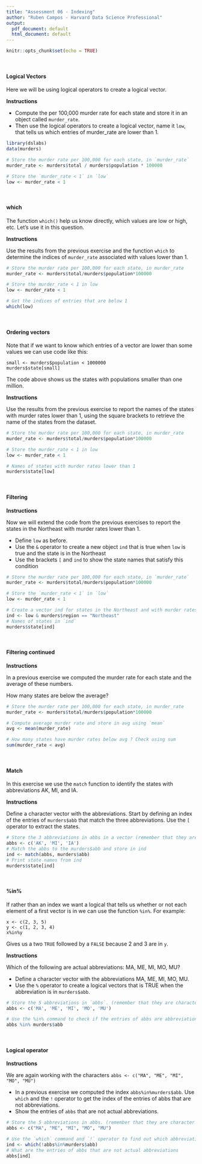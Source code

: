 ```yaml
---
title: "Assessment 06 - Indexing"
author: "Ruben Campos - Harvard Data Science Professional"
output:
  pdf_document: default
  html_document: default
---
```


```r
knitr::opts_chunk$set(echo = TRUE)
```
<br/>

#### **Logical Vectors**
Here we will be using logical operators to create a logical vector.

**Instructions**

- Compute the per 100,000 murder rate for each state and store it in an object called ```murder_rate```.
- Then use the logical operators to create a logical vector, name it ```low```, that tells us which entries of murder_rate are lower than 1.

```r
library(dslabs)
data(murders)

# Store the murder rate per 100,000 for each state, in `murder_rate`
murder_rate <- murders$total / murders$population * 100000

# Store the `murder_rate < 1` in `low`
low <- murder_rate < 1
```
<br/>

#### **which**

The function ```which()``` help us know directly, which values are low or high, etc. Let's use it in this question.

**Instructions**

Use the results from the previous exercise and the function ```which``` to determine the indices of ```murder_rate``` associated with values lower than 1.

```r
# Store the murder rate per 100,000 for each state, in murder_rate
murder_rate <- murders$total/murders$population*100000

# Store the murder_rate < 1 in low 
low <- murder_rate < 1

# Get the indices of entries that are below 1
which(low)
```

<br/>

#### **Ordering vectors**
Note that if we want to know which entries of a vector are lower than some values we can use code like this:

```
small <- murders$population < 1000000
murders$state[small]
```

The code above shows us the states with populations smaller than one million.


**Instructions**

Use the results from the previous exercise to report the names of the states with murder rates lower than 1, using the square brackets to retrieve the name of the states from the dataset.

```r
# Store the murder rate per 100,000 for each state, in murder_rate
murder_rate <- murders$total/murders$population*100000

# Store the murder_rate < 1 in low 
low <- murder_rate < 1

# Names of states with murder rates lower than 1
murders$state[low]
```

<br/>

#### **Filtering**

**Instructions**

Now we will extend the code from the previous exercises to report the states in the Northeast with murder rates lower than 1.

- Define ```low``` as before.
- Use the ```&``` operator to create a new object ```ind``` that is true when ```low``` is true and the state is in the Northeast
- Use the brackets ```[``` and ```ind``` to show the state names that satisfy this condition

```r
# Store the murder rate per 100,000 for each state, in `murder_rate`
murder_rate <- murders$total/murders$population*100000

# Store the `murder_rate < 1` in `low` 
low <- murder_rate < 1

# Create a vector ind for states in the Northeast and with murder rates lower than 1. 
ind <- low & murders$region == "Northeast"
# Names of states in `ind` 
murders$state[ind]
```

<br/>

#### **Filtering continued**

**Instructions**

In a previous exercise we computed the murder rate for each state and the average of these numbers.

How many states are below the average?

```r
# Store the murder rate per 100,000 for each state, in murder_rate
murder_rate <- murders$total/murders$population*100000

# Compute average murder rate and store in avg using `mean` 
avg <- mean(murder_rate)

# How many states have murder rates below avg ? Check using sum 
sum(murder_rate < avg)
```

<br/>

#### **Match**

In this exercise we use the ```match``` function to identify the states with abbreviations AK, MI, and IA.

**Instructions**

Define a character vector with the abbreviations.
Start by defining an index of the entries of ```murders$abb``` that match the three abbreviations.
Use the ```[``` operator to extract the states.

```r
# Store the 3 abbreviations in abbs in a vector (remember that they are character vectors and need quotes)
abbs <- c('AK', 'MI', 'IA')
# Match the abbs to the murders$abb and store in ind
ind <- match(abbs, murders$abb)
# Print state names from ind
murders$state[ind]
```

<br/>

#### **%in%**
If rather than an index we want a logical that tells us whether or not each element of a first vector is in we can use the function ```%in%```. For example:
```
x <- c(2, 3, 5)
y <- c(1, 2, 3, 4)
x%in%y
```
Gives us a two ```TRUE``` followed by a ```FALSE``` because 2 and 3 are in ```y```.

**Instructions**

Which of the following are actual abbreviations: MA, ME, MI, MO, MU?

- Define a character vector with the abbreviations MA, ME, MI, MO, MU.
- Use the ```%``` operator to create a logical vectors that is TRUE when the abbreviation is in ```murders$abb```.

```r
# Store the 5 abbreviations in `abbs`. (remember that they are character vectors)
abbs <- c('MA', 'ME', 'MI', 'MO', 'MU')

# Use the %in% command to check if the entries of abbs are abbreviations in the the murders data frame
abbs %in% murders$abb
```

<br/>

#### **Logical operator**

**Instructions**

We are again working with the characters ```abbs <- c("MA", "ME", "MI", "MO", "MU")```

- In a previous exercise we computed the index ```abbs%in%murders$abb```. Use ```which``` and the ```!``` operator to get the index of the entries of abbs that are not abbreviations.
- Show the entries of ```abbs``` that are not actual abbreviations.

```r
# Store the 5 abbreviations in abbs. (remember that they are character vectors)
abbs <- c("MA", "ME", "MI", "MO", "MU") 

# Use the `which` command and `!` operator to find out which abbreviation are not actually part of the dataset and store in ind
ind <- which(!abbs%in%murders$abb)
# What are the entries of abbs that are not actual abbreviations
abbs[ind]
```
